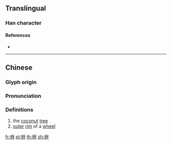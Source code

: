 {{character info/new}}
==Translingual==

===Han character===
{{Han char|rn=75|rad=木|as=04|sn=8|four=41940|canj=DMVH|ids=⿰木牙}}

====References====
* {{Han ref|kx=0515.120|dkj=14542|hdz=21167.060|uh=6792|ud=26514|bh=CCD6|bd=52438}}

----

==Chinese==
{{zh-forms}}

===Glyph origin===
{{Han etym}}

===Pronunciation===
{{zh-pron
|m=yá,yā
|c=ngaa4
|mc=y
|oc=y
|ma=
|cat=n
}}

===Definitions===
{{zh-hanzi}}

# the [[coconut]] [[tree]]
# [[outer]] [[rim]] of a [[wheel]]

[[fr:枒]]
[[pl:枒]]
[[th:枒]]
[[zh:枒]]